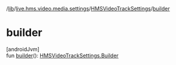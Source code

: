 /[lib](/api-reference/android/v2/home/content)/[live.hms.video.media.settings](../index)/[HMSVideoTrackSettings](index)/[builder](builder)

# builder

[androidJvm]\
fun [builder](builder)(): [HMSVideoTrackSettings.Builder](-builder/index)
